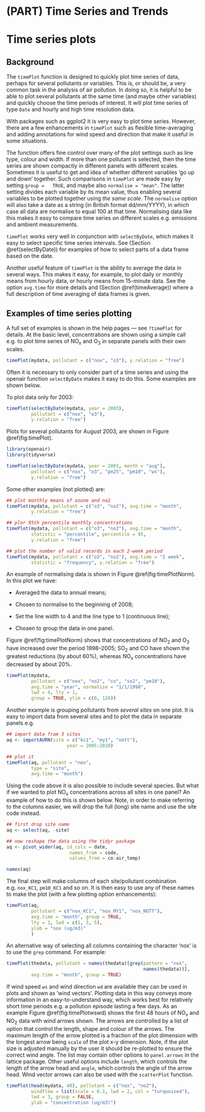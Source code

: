 # (PART) Time Series and Trends {-}

# Time series plots  {#timePlot}

## Background {#timePlotBack}

The `timePlot` function is designed to quickly plot time series of
data, perhaps for several pollutants or variables. This is, or should
be, a very common task in the analysis of air pollution. In doing so,
it is helpful to be able to plot several pollutants at the same time
(and maybe other variables) and quickly choose the time periods of
interest. It will plot time series of type `Date` and hourly and
high time resolution data.

With packages such as [ggplot2]{.pkg} it is very easy to plot time series. However, there are a few enhancements in `timePlot` such as flexible time-averaging and adding annotations for wind speed and direction that make it useful in some situations.

The function offers fine control over many of the plot settings such
as line type, colour and width. If more than one pollutant is
selected, then the time series are shown compactly in different panels
with different scales. Sometimes it is useful to get and idea of
whether different variables 'go up and down' together. Such
comparisons in `timePlot` are made easy by setting `group =
  TRUE`, and maybe also `normalise = "mean"`. The latter setting
divides each variable by its mean value, thus enabling several
variables to be plotted together using *the same scale*. The
`normalise` option will also take a date as a string (in British
format dd/mm/YYYY), in which case all data are normalise to equal 100
at that time. Normalising data like this makes it easy to compare time
series on different scales e.g. emissions and ambient measurements.

`timePlot` works very well in conjunction with
`selectByDate`, which makes it easy to select specific time
series intervals. See (Section \@ref(selectByDate)) for examples
of how to select parts of a data frame based on the date.

Another useful feature of `timePlot` is the ability to average the
data in several ways. This makes it easy, for example, to plot daily
or monthly means from hourly data, or hourly means from 15-minute
data. See the option `avg.time` for more details and
(Section \@ref(timeAverage)) where a full description of time
averaging of data frames is given.

## Examples of time series plotting

A full set of examples is shown in the help pages --- see `?timePlot`
for details. At the basic level, concentrations are shown using a
simple call e.g. to plot time series of NO~x~ and O~3~ in separate
panels with their own scales.

```r
timePlot(mydata, pollutant = c("nox", "o3"), y.relation = "free")
```

Often it is necessary to only consider part of a time series and using
the [openair]{.pkg} function `selectByDate` makes it easy to do
this. Some examples are shown below.

To plot data only for 2003:

```r
timePlot(selectByDate(mydata, year = 2003), 
         pollutant = c("nox", "o3"), 
         y.relation = "free")
```


Plots for several pollutants for August 2003, are shown in Figure
\@ref(fig:timePlot).

```r
library(openair)
library(tidyverse)

timePlot(selectByDate(mydata, year = 2003, month = "aug"),
         pollutant = c("nox", "o3", "pm25", "pm10", "ws"),
         y.relation = "free")
```

Some other examples (not plotted) are:

```r
## plot monthly means of ozone and no2
timePlot(mydata, pollutant = c("o3", "no2"), avg.time = "month",
         y.relation = "free")

## plor 95th percentile monthly concentrations
timePlot(mydata, pollutant = c("o3", "no2"), avg.time = "month",
         statistic = "percentile", percentile = 95,
         y.relation = "free")

## plot the number of valid records in each 2-week period
timePlot(mydata, pollutant = c("o3", "no2"), avg.time = "2 week",
         statistic = "frequency", y.relation = "free")
```

An example of normalising data is shown in Figure
\@ref(fig:timePlotNorm). In this plot we have:

-  Averaged the data to annual means;

-  Chosen to normalise to the beginning of 2008;

-   Set the line width to 4 and the line type to 1 (continuous line);

-  Chosen to group the data in one panel.


Figure \@ref(fig:timePlotNorm) shows that concentrations of NO~2~ and
O~3~ have increased over the period 1998--2005; SO~2~ and CO have
shown the greatest reductions (by about 60%), whereas NO~x~
concentrations have decreased by about 20%.

```r
timePlot(mydata, 
         pollutant = c("nox", "no2", "co", "so2", "pm10"),
         avg.time = "year", normalise = "1/1/1998", 
         lwd = 4, lty = 1,
         group = TRUE, ylim = c(0, 120))
```

Another example is grouping pollutants from *several sites* on
one plot. It is easy to import data from several sites and to plot the
data in separate panels e.g.

```r
## import data from 3 sites
aq <- importAURN(site = c("kc1", "my1", "nott"), 
                      year = 2005:2010)

## plot it
timePlot(aq, pollutant = "nox", 
         type = "site", 
         avg.time = "month")
```

Using the code above it is also possible to include several
species. But what if we wanted to plot NO~x~ concentrations across all
sites in one panel? An example of how to do
this is shown below. Note, in order to make referring to the columns
easier, we will drop the full (long) site name and use the site code
instead.

```r
## first drop site name
aq <- select(aq, -site)

## now reshape the data using the tidyr package
aq <- pivot_wider(aq, id_cols = date, 
                       names_from = code, 
                       values_from = co:air_temp)

names(aq)
```

The final step will make columns of each site/pollutant combination
e.g. `nox_KC1`, `pm10_KC1` and so on. It is then easy to use any of
these names to make the plot (with a few plotting option enhancements):

```r
timePlot(aq, 
         pollutant = c("nox_KC1", "nox_MY1", "nox_NOTT"),
         avg.time = "month", group = TRUE,
         lty = 1, lwd = c(1, 3, 5),
         ylab = "nox (ug/m3)"
         )
```

An alternative way of selecting all columns containing the character
'nox' is to use the `grep` command. For example:

```r
timePlot(thedata, pollutant = names(thedata)[grep(pattern = "nox", 
                                                  names(thedata))],
         avg.time = "month", group = TRUE)
```

If wind speed `ws` and wind direction `wd` are available
they can be used in plots and shown as 'wind vectors'. Plotting data
in this way conveys more information in an easy-to-understand way,
which works best for relatively short time periods e.g. a pollution
episode lasting a few days. As an example Figure \@ref(fig:timePlotwswd)
shows the first 48 hours of NO~x~ and NO~2~ data with wind arrows
shown. The arrows are controlled by a list of option that control the
length, shape and colour of the arrows. The maximum length of the
arrow plotted is a fraction of the plot dimension with the longest
arrow being `scale` of the plot x-y dimension. Note, if the plot
size is adjusted manually by the user it should be re-plotted to
ensure the correct wind angle. The list may contain other options to
`panel.arrows` in the [lattice]{.pkg} package. Other useful options
include `length`, which controls the length of the arrow head and
`angle`, which controls the angle of the arrow head. Wind vector
arrows can also be used with the `scatterPlot` function.


```r
timePlot(head(mydata, 48), pollutant = c("nox", "no2"), 
         windflow = list(scale = 0.1, lwd = 2, col = "turquoise4"), 
         lwd = 3, group = FALSE, 
         ylab = "concentration (ug/m3)")
```
